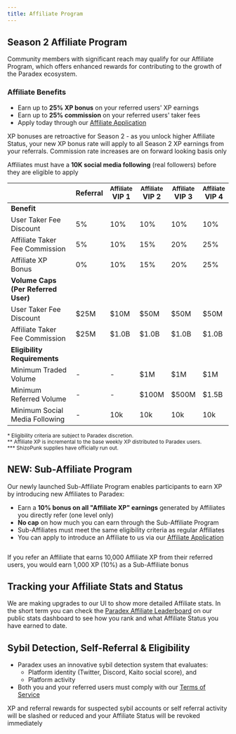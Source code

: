 ```yaml
---
title: Affiliate Program
---
```

## Season 2 Affiliate Program

Community members with significant reach may qualify for our Affiliate Program, which offers enhanced rewards for contributing to the growth of the Paradex ecosystem.

### Affiliate Benefits

* Earn up to **25% XP bonus** on your referred users' XP earnings
* Earn up to **25% commission** on your referred users' taker fees
* Apply today through our [Affiliate Application](https://forms.gle/T4UKjinSefnVgiJx8)

<Note>XP bonuses are retroactive for Season 2 - as you unlock higher Affiliate Status, your new XP bonus rate will apply to all Season 2 XP earnings from your referrals. Commission rate increases are on forward looking basis only</Note>

<Warning>Affiliates must have a **10K social media following** (real followers) before they are eligible to apply</Warning>

|  | Referral | <sub>Affiliate</sub> <br/> VIP 1 | <sub>Affiliate</sub> <br/> VIP 2 | <sub>Affiliate</sub> <br/> VIP 3 | <sub>Affiliate</sub> <br/> VIP 4 |
|---------|----------|-----------------|-----------------|-----------------|-----------------|
| <span style="color:var(--accent-a11)">**Benefit**</span> |  |  |  |  |  |
| User Taker Fee Discount | 5% | 10% | 10% | 10% | 10% |
| Affiliate Taker Fee Commission | 5% | 10% | 15% | 20% | 25% |
| Affiliate XP Bonus | 0% | 10% | 15% | 20% | 25% |
| <span style="color:var(--accent-a11)">**Volume Caps (Per Referred User)**</span> |  |  |  |  |  |
| User Taker Fee Discount | $25M | $10M | $50M | $50M | $50M |
| Affiliate Taker Fee Commission | $25M | $1.0B | $1.0B | $1.0B | $1.0B |
| <span style="color:var(--accent-a11)">**Eligibility Requirements**</span> |  |  |  |  |  |
| Minimum Traded Volume | - | - | $1M | $1M | $1M |
| Minimum Referred Volume | - | - | $100M | $500M | $1.5B |
| Minimum Social Media Following | - | 10k | 10k | 10k | 10k |


<sub>* Eligibility criteria are subject to Paradex discretion.</sub><br />
<sub>** Affiliate XP is incremental to the base weekly XP distributed to Paradex users.</sub><br />
<sub>*** ShizoPunk supplies have officially run out.</sub><br />

## NEW: Sub-Affiliate Program

Our newly launched Sub-Affiliate Program enables participants to earn XP by introducing new Affiliates to Paradex:
* Earn a **10% bonus on all "Affiliate XP" earnings** generated by Affiliates you directly refer (one level only)
* **No cap** on how much you can earn through the Sub-Affiliate Program
* Sub-Affiliates must meet the same eligibility criteria as regular Affiliates
* You can apply to introduce an Affiliate to us via our [Affiliate Application](https://forms.gle/T4UKjinSefnVgiJx8)

<Frame>
<img src="../../assets/Paradex Affiliate Rewards Flow.jpg" alt=""/>
</Frame>

<Note>If you refer an Affiliate that earns 10,000 Affiliate XP from their referred users, you would earn 1,000 XP (10%) as a Sub-Affiliate bonus</Note>

## Tracking your Affiliate Stats and Status

We are making upgrades to our UI to show more detailed Affiliate stats. In the short term you can check the [Paradex Affiliate Leaderboard](https://www.paradex.trade/stats) on our public stats dashboard to see how you rank and what Affiliate Status you have earned to date.

## Sybil Detection, Self-Referral & Eligibility

* Paradex uses an innovative sybil detection system that evaluates:
    * Platform identity (Twitter, Discord, Kaito social score), and 
    * Platform activity
* Both you and your referred users must comply with our [Terms of Service](https://www.paradex.trade/terms-of-service)

<Warning>XP and referral rewards for suspected sybil accounts or self referral activity will be slashed or reduced and your Affiliate Status will be revoked immediately</Warning>
